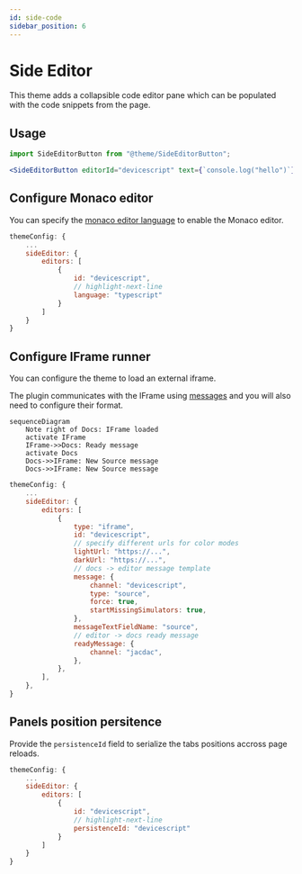 ```yaml
---
id: side-code
sidebar_position: 6
---
```



# Side Editor

This theme adds a collapsible code editor pane
which can be populated with the code snippets
from the page.

## Usage

```jsx
import SideEditorButton from "@theme/SideEditorButton";
```

```jsx
<SideEditorButton editorId="devicescript" text={`console.log("hello")`} />
```

<BrowserWindow>
    <SideEditorButton editorId="devicescript" text={`console.log("hello")`} />
</BrowserWindow>

## Configure Monaco editor

You can specify the [monaco editor language](https://microsoft.github.io/monaco-editor/)
to enable the Monaco editor.

```js title="./docusaurus.config.js"
themeConfig: {
    ...
    sideEditor: {
        editors: [
            {
                id: "devicescript",
                // highlight-next-line
                language: "typescript"
            }
        ]
    }
}
```

## Configure IFrame runner

You can configure the theme to load an external iframe.

The plugin communicates with the IFrame using [messages](https://developer.mozilla.org/en-US/docs/Web/API/Window/postMessage)
and you will also need to configure their format.

```mermaid
sequenceDiagram
    Note right of Docs: IFrame loaded
    activate IFrame
    IFrame->>Docs: Ready message
    activate Docs
    Docs->>IFrame: New Source message
    Docs->>IFrame: New Source message
```

```js title="./docusaurus.config.js"
themeConfig: {
    ...
    sideEditor: {
        editors: [
            {
                type: "iframe",
                id: "devicescript",
                // specify different urls for color modes
                lightUrl: "https://...",
                darkUrl: "https://...",
                // docs -> editor message template
                message: {
                    channel: "devicescript",
                    type: "source",
                    force: true,
                    startMissingSimulators: true,
                },
                messageTextFieldName: "source",
                // editor -> docs ready message
                readyMessage: {
                    channel: "jacdac",
                },
            },
        ],
    },
}
```

## Panels position persitence

Provide the `persistenceId` field to serialize the tabs positions accross page reloads.

```js title="./docusaurus.config.js"
themeConfig: {
    ...
    sideEditor: {
        editors: [
            {
                id: "devicescript",
                // highlight-next-line
                persistenceId: "devicescript"
            }
        ]
    }
}
```
